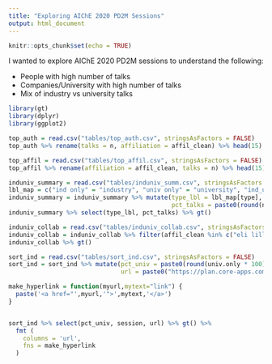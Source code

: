 ```yaml
---
title: "Exploring AIChE 2020 PD2M Sessions"
output: html_document
---
```


```r
knitr::opts_chunk$set(echo = TRUE)
```

I wanted to explore AIChE 2020 PD2M sessions to understand the following:

* People with high number of talks
* Companies/University with high number of talks
* Mix of industry vs university talks

```r
library(gt)
library(dplyr)
library(ggplot2)
```

```r
top_auth = read.csv("tables/top_auth.csv", stringsAsFactors = FALSE)
top_auth %>% rename(talks = n, affiliation = affil_clean) %>% head(15) %>% gt()
```

```r
top_affil = read.csv("tables/top_affil.csv", stringsAsFactors = FALSE)
top_affil %>% rename(affiliation = affil_clean, talks = n) %>% head(15) %>% gt()
```

```r
induniv_summary = read.csv("tables/induniv_summ.csv", stringsAsFactors = FALSE)
lbl_map = c("ind only" = "industry", "univ only" = "university", "ind_univ" = "industry/university")
induniv_summary = induniv_summary %>% mutate(type_lbl = lbl_map[type],
                                             pct_talks = paste0(round(n_pct * 100),"%"))
induniv_summary %>% select(type_lbl, pct_talks) %>% gt()
```

```r
induniv_collab = read.csv("tables/induniv_collab.csv", stringsAsFactors = FALSE)
induniv_collab = induniv_collab %>% filter(affil_clean %in% c("eli lilly", "abbvie", "pfizer", "astrazeneca", "wuxi"))
induniv_collab %>% gt()
```

```r
sort_ind = read.csv("tables/sort_ind.csv", stringsAsFactors = FALSE)
sort_ind = sort_ind %>% mutate(pct_univ = paste0(round(univ.only * 100),"%"),
                               url = paste0("https://plan.core-apps.com", session_url))

make_hyperlink = function(myurl,mytext="link") {
  paste('<a href="',myurl,'">',mytext,'</a>')
}


sort_ind %>% select(pct_univ, session, url) %>% gt() %>%
  fmt (
    columns = 'url',
    fns = make_hyperlink
  )
```